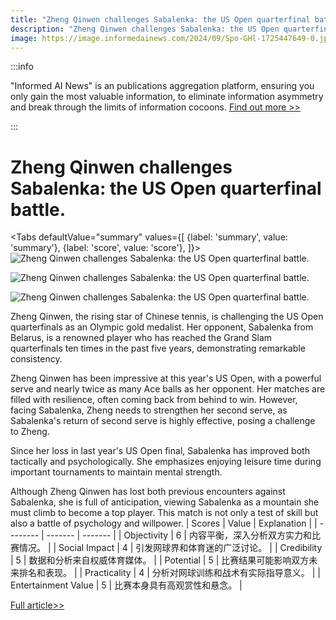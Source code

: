 ```yaml
---
title: "Zheng Qinwen challenges Sabalenka: the US Open quarterfinal battle."
description: "Zheng Qinwen challenges Sabalenka: the US Open quarterfinal battle."
image: https://image.informedainews.com/2024/09/Spo-GHl-1725447649-0.jpg
---
```



:::info

"Informed AI News" is an publications aggregation platform, ensuring you only gain the most valuable information, to eliminate information asymmetry and break through the limits of information cocoons.  [Find out more >>](/)

:::

# Zheng Qinwen challenges Sabalenka: the US Open quarterfinal battle.


<Tabs
	defaultValue="summary"
	values={[
	{label: 'summary', value: 'summary'},
	{label: 'score', value: 'score'},
]}>
<TabItem value="summary">
<img
  src="https://image.informedainews.com/2024/09/Spo-GHl-1725447649-0.jpg"
  alt="Zheng Qinwen challenges Sabalenka: the US Open quarterfinal battle."
/>

<img
  src="https://image.informedainews.com/2024/09/Spo-UZ7-1725447649-1.jpg"
  alt="Zheng Qinwen challenges Sabalenka: the US Open quarterfinal battle."
/>

<img
  src="https://image.informedainews.com/2024/09/Spo-uG8-1725447649-2.jpg"
  alt="Zheng Qinwen challenges Sabalenka: the US Open quarterfinal battle."
/>



Zheng Qinwen, the rising star of Chinese tennis, is challenging the US Open quarterfinals as an Olympic gold medalist. Her opponent, Sabalenka from Belarus, is a renowned player who has reached the Grand Slam quarterfinals ten times in the past five years, demonstrating remarkable consistency.

Zheng Qinwen has been impressive at this year's US Open, with a powerful serve and nearly twice as many Ace balls as her opponent. Her matches are filled with resilience, often coming back from behind to win. However, facing Sabalenka, Zheng needs to strengthen her second serve, as Sabalenka's return of second serve is highly effective, posing a challenge to Zheng.

Since her loss in last year's US Open final, Sabalenka has improved both tactically and psychologically. She emphasizes enjoying leisure time during important tournaments to maintain mental strength.

Although Zheng Qinwen has lost both previous encounters against Sabalenka, she is full of anticipation, viewing Sabalenka as a mountain she must climb to become a top player. This match is not only a test of skill but also a battle of psychology and willpower.
</TabItem>
<TabItem value="score">
	| Scores     | Value   | Explanation |
	| -------- | ------- | ------- |
	| Objectivity  | 6    | 内容平衡，深入分析双方实力和比赛情况。    |
	| Social Impact | 4     | 引发网球界和体育迷的广泛讨论。    |
	| Credibility    | 5    | 数据和分析来自权威体育媒体。    |
	| Potential    | 5    | 比赛结果可能影响双方未来排名和表现。    |
	| Practicality    | 4    | 分析对网球训练和战术有实际指导意义。    |
	| Entertainment Value    | 5    | 比赛本身具有高观赏性和悬念。    |
</TabItem>
</Tabs>

[Full article>>](https://www.thepaper.cn/newsDetail_forward_28616214)
